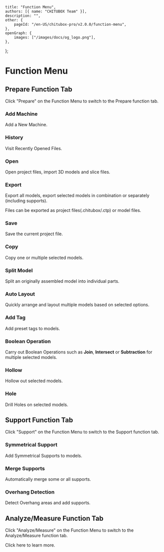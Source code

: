 
	title: "Function Menu",
	authors: [{ name: "CHITUBOX Team" }],
	description: "",
	other: {
		pageId: "/en-US/chitubox-pro/v2.0.0/function-menu",
	},
	openGraph: {
		images: ["/images/docs/og_logo.png"],
	},
};

# Function Menu

<ImageContainer src="/images/docs/en-US/chitubox-pro/2.x.x/function-menu.png" />

## Prepare Function Tab

Click "Prepare" on the Function Menu to switch to the Prepare function tab.

<ImageContainer src="/images/docs/en-US/chitubox-pro/2.x.x/prepare-function-panel.png" />

### Add Machine

<NextLink href="/en-US/chitubox-pro/latest/printer-management/add-and-delete-printers#add-printers">Add a New Machine</NextLink>.

### History

<NextLink href="/en-US/chitubox-pro/latest/file#open-recent-files">Visit Recently Opened Files</NextLink>.

### Open

Open project files, import 3D models and slice files.

### Export

Export all models, export selected models in combination or separately (including supports). 

Files can be exported as project files(.chitubox/.ctp) or model files.

### Save

<NextLink href="/en-US/chitubox-pro/latest/file#save-project">Save the current project file</NextLink>.

### Copy

<NextLink href="/en-US/chitubox-pro/latest/model-processing#copy">Copy</NextLink> one or multiple selected models.

### Split Model

<NextLink href="/en-US/chitubox-pro/latest/model-processing#split-model">Split an originally assembled model</NextLink> into individual parts.

### Auto Layout

<NextLink href="/en-US/chitubox-pro/latest/model-processing#auto-layout">Quickly arrange and layout </NextLink> multiple models based on selected options.

### Add Tag

<NextLink href="/en-US/chitubox-pro/latest/model-processing#add-tag">Add preset tags</NextLink> to models.

### Boolean Operation

Carry out <NextLink href="/en-US/chitubox-pro/latest/model-processing#boolean-operation">Boolean Operations</NextLink> such as **Join**, **Intersect** or **Subtraction** for multiple selected models.

### Hollow

<NextLink href="/en-US/chitubox-pro/latest/model-processing#hollow">Hollow out</NextLink> selected models.

### Hole

<NextLink href="/en-US/chitubox-pro/latest/model-processing#hole">Drill Holes</NextLink> on selected models.

## Support Function Tab

Click "Support" on the Function Menu to switch to the Support function tab.

<ImageContainer src="/images/docs/en-US/chitubox-pro/2.x.x/support-function-panel.png" />

### Symmetrical Support

Add <NextLink href="/en-US/chitubox-pro/latest/support/add-edit-delete#symmetrical-support">Symmetrical Supports</NextLink> to models.

### Merge Supports

<NextLink href="/en-US/chitubox-pro/latest/support/add-edit-delete#merge-supports">Automatically merge some or all supports</NextLink>. 

### Overhang Detection

<NextLink href="/en-US/chitubox-pro/latest/risk-detection#overhang-detection">Detect Overhang areas</NextLink> and add supports.

## Analyze/Measure Function Tab

Click "Analyze/Measure" on the Function Menu to switch to the Analyze/Measure function tab.

<ImageContainer src="/images/docs/en-US/chitubox-pro/2.x.x/analyze-function-panel.png" />

Click <NextLink href="/en-US/chitubox-pro/latest/analyze-and-measure">here</NextLink> to learn more.
